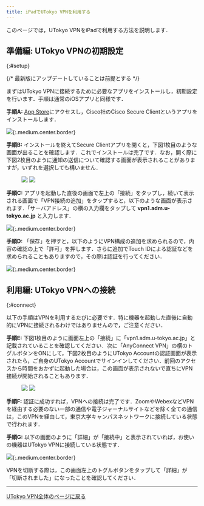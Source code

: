 ```yaml
---
title: iPadでUTokyo VPNを利用する 
---
```


このページでは，UTokyo VPNをiPadで利用する方法を説明します．

<SubpageBeginning />

## 準備編: UTokyo VPNの初期設定
{:#setup}

{/* 最新版にアップデートしていることは前提とする */}

まずはUTokyo VPNに接続するために必要なアプリをインストールし，初期設定を行います．手順は通常のiOSアプリと同様です．

**手順A:** [App Store](https://apps.apple.com/jp/app/cisco-anyconnect/id1135064690)にアクセスし，Cisco社のCisco Secure Clientというアプリをインストールします．

![](img/ipad01-app-store-anyconnect.png){:.medium.center.border}

**手順B:** インストールを終えてSecure Clientアプリを開くと，下図1枚目のような画面が出ることを確認します．これでインストールは完了です．なお，開く際に下図2枚目のように通知の送信について確認する画面が表示されることがありますが，いずれを選択しても構いません．

<figure class="gallery">
  <img src="img/ipad02-install.png" class="border" />
  <img src="img/ipad03-notification.png" class="border" />
</figure>

**手順C:** アプリを起動した直後の画面で左上の「接続」をタップし，続いて表示される画面で「VPN接続の追加」をタップすると，以下のような画面が表示されます．「サーバアドレス」の横の入力欄をタップして **vpn1.adm.u-tokyo.ac.jp** と入力します．

![](img/ipad04-add-vpn-connection.png){:.medium.center.border}

**手順D:** 「保存」を押すと，以下のようにVPN構成の追加を求められるので，内容の確認の上で「許可」を押します．さらに追加でTouch IDによる認証などを求められることもありますので，その際は認証を行ってください．

![](img/ipad05-requesting-vpn.png){:.medium.center.border}


## 利用編: UTokyo VPNへの接続
{:#connect}

以下の手順はVPNを利用するたびに必要です．特に機器を起動した直後に自動的にVPNに接続されるわけではありませんので，ご注意ください．

**手順E:** 下図1枚目のように画面左上の「接続」に「vpn1.adm.u-tokyo.ac.jp」と記載されていることを確認してください．次に「AnyConnect VPN」の横のトグルボタンをONにして，下図2枚目のようにUTokyo Accountの認証画面が表示されたら，ご自身のUTokyo Accountでサインインしてください．前回のアクセスから時間をおかずに起動した場合は，この画面が表示されないで直ちにVPN接続が開始されることもあります．

<figure class="gallery">
  <img src="img/ipad06-home-finished-setting.png" class="border" />
  <img src="img/ipad07-anyconnect-authentication.png" class="border" />
</figure>

<HelpSecurityEducation />
<HelpMfa />

**手順F:** 認証に成功すれば，VPNへの接続は完了です．ZoomやWebexなどVPNを経由する必要のない一部の通信や電子ジャーナルサイトなどを除く全ての通信は，このVPNを経由して，東京大学キャンパスネットワークに接続している状態で行われます．

**手順G:** 以下の画面のように「詳細」が「接続中」と表示されていれば，お使いの機器はUTokyo VPNに接続している状態です．

![](img/ipad08-anyconnect-connecting.png){:.medium.center.border}

VPNを切断する際は，この画面左上のトグルボタンをタップして「詳細」が「切断されました」になったことを確認してください．

---

[UTokyo VPN全体のページに戻る](.)
